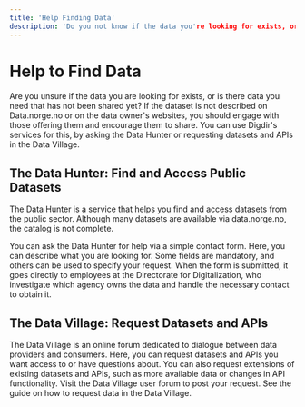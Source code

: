 ```yaml
---
title: 'Help Finding Data'
description: 'Do you not know if the data you're looking for exists, or is it data you need that hasn't been shared yet?'
---
```


# Help to Find Data

<Ingress size='xs'>
    Are you unsure if the data you are looking for exists, or is there data you need that has not been shared yet? If
    the dataset is not described on Data.norge.no or on the data owner's websites, you should engage with those offering
    them and encourage them to share. You can use Digdir's services for this, by asking the Data Hunter or requesting
    datasets and APIs in the Data Village.
</Ingress>

## The Data Hunter: Find and Access Public Datasets

The Data Hunter is a service that helps you find and access datasets from the public sector. Although many datasets are available via data.norge.no, the catalog is not complete.

You can ask the Data Hunter for help via a simple contact form. Here, you can describe what you are looking for. Some fields are mandatory, and others can be used to specify your request. When the form is submitted, it goes directly to employees at the Directorate for Digitalization, who investigate which agency owns the data and handle the necessary contact to obtain it.

## The Data Village: Request Datasets and APIs

The Data Village is an online forum dedicated to dialogue between data providers and consumers. Here, you can request datasets and APIs you want access to or have questions about. You can also request extensions of existing datasets and APIs, such as more available data or changes in API functionality. Visit the Data Village user forum to post your request. See the guide on how to request data in the Data Village.
